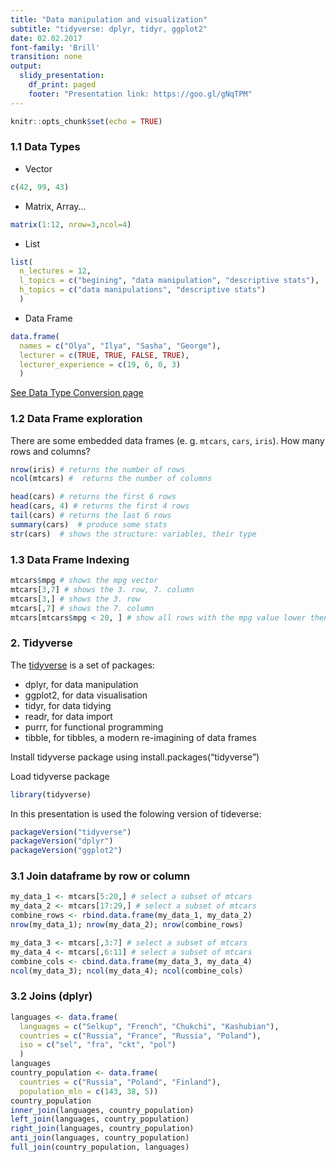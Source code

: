 ```yaml
---
title: "Data manipulation and visualization"
subtitle: "tidyverse: dplyr, tidyr, ggplot2"
date: 02.02.2017
font-family: 'Brill'
transition: none
output:
  slidy_presentation:
    df_print: paged
    footer: "Presentation link: https://goo.gl/gNqTPM"
---
```


```r
knitr::opts_chunk$set(echo = TRUE)
```

### 1.1 Data Types
* Vector
```r
c(42, 99, 43)
```
* Matrix, Array...
```r
matrix(1:12, nrow=3,ncol=4)
```
* List
```r
list(
  n_lectures = 12,
  l_topics = c("begining", "data manipulation", "descriptive stats"),
  h_topics = c("data manipulations", "descriptive stats")
  )
```

* Data Frame
```r
data.frame(
  names = c("Olya", "Ilya", "Sasha", "George"),
  lecturer = c(TRUE, TRUE, FALSE, TRUE),
  lecturer_experience = c(19, 6, 0, 3)
  )
```


[See Data Type Conversion page](http://www.statmethods.net/management/typeconversion.html)

### 1.2 Data Frame exploration
There are some embedded data frames (e. g. `mtcars`, `cars`, `iris`). How many rows and columns?
```r
nrow(iris) # returns the number of rows
ncol(mtcars) #  returns the number of columns
```
```r
head(cars) # returns the first 6 rows
head(cars, 4) # returns the first 4 rows
tail(cars) # returns the last 6 rows
summary(cars)  # produce some stats
str(cars)  # shows the structure: variables, their type
```

### 1.3 Data Frame Indexing
```r
mtcars$mpg # shows the mpg vector
mtcars[3,7] # shows the 3. row, 7. column
mtcars[3,] # shows the 3. row
mtcars[,7] # shows the 7. column
mtcars[mtcars$mpg < 20, ] # show all rows with the mpg value lower then 20
```

### 2. Tidyverse
The [tidyverse](https://blog.rstudio.org/2016/09/15/tidyverse-1-0-0/) is a set of packages:

* dplyr, for data manipulation
* ggplot2, for data visualisation
* tidyr, for data tidying
* readr, for data import
* purrr, for functional programming
* tibble, for tibbles, a modern re-imagining of data frames

Install tidyverse package using install.packages("tidyverse")

Load tidyverse package
```r
library(tidyverse)
```
In this presentation is used the folowing version of tideverse:
```r
packageVersion("tidyverse")
packageVersion("dplyr")
packageVersion("ggplot2")
```

### 3.1 Join dataframe by row or column

```r
my_data_1 <- mtcars[5:20,] # select a subset of mtcars
my_data_2 <- mtcars[17:29,] # select a subset of mtcars
combine_rows <- rbind.data.frame(my_data_1, my_data_2)
nrow(my_data_1); nrow(my_data_2); nrow(combine_rows)
```

```r
my_data_3 <- mtcars[,3:7] # select a subset of mtcars
my_data_4 <- mtcars[,6:11] # select a subset of mtcars
combine_cols <- cbind.data.frame(my_data_3, my_data_4)
ncol(my_data_3); ncol(my_data_4); ncol(combine_cols)
```

### 3.2 Joins (dplyr)
```r
languages <- data.frame(
  languages = c("Selkup", "French", "Chukchi", "Kashubian"),
  countries = c("Russia", "France", "Russia", "Poland"),
  iso = c("sel", "fra", "ckt", "pol")
  )
languages
country_population <- data.frame(
  countries = c("Russia", "Poland", "Finland"),
  population_mln = c(143, 38, 5))
country_population
inner_join(languages, country_population)
left_join(languages, country_population)
right_join(languages, country_population)
anti_join(languages, country_population)
full_join(country_population, languages)
```

